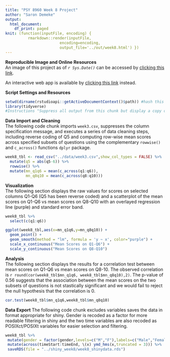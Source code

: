 ```yaml
---
title: "PSY 8960 Week 8 Project"
author: "Saron Demeke"
output: 
  html_document:
    df_print: paged
knit: (function(inputFile, encoding) { 
          rmarkdown::render(inputFile,
                        encoding=encoding, 
                        output_file='../out/week8.html') })
---
```


__Reproducible Image and Online Resources__\
An image of this project as of *`r Sys.Date()`* can be accessed by [clicking this link](https://mybinder.org/v2/gh/sdemeke/psy8960-week8.git/HEAD?urlpath=rstudio).\

An interactive web app is available by [clicking this link](https://sdemeke.shinyapps.io/shiny_week8/) instead.

__Script Settings and Resources__
```r
setwd(dirname(rstudioapi::getActiveDocumentContext()$path)) #hash this out in binder!
library(tidyverse)
#Instructions "Suppress all output from this chunk but display a copy of executed code." Only output is suppressed message from tidyverse call
```

__Data Import and Cleaning__\
The following code chunk imports `week3.csv`, suppresses the column specification message, and executes\ a series of data cleaning steps, including reverse coding of Q5 and computing row-wise mean scores across specified subsets\ of questions using the complementary `rowwise()` and `c_across()` functions `dplyr` package.
```r
week8_tbl <- read_csv("../data/week3.csv",show_col_types = FALSE) %>% 
  mutate(q5 = abs(q5-6)) %>% 
  rowwise() %>% 
  mutate(mn_q1q6 = mean(c_across(q1:q6)),
         mn_q8q10 = mean(c_across(q8:q10)))
```

__Visualization__\
The following section displays the raw values for scores on selected columns Q1-Q6 (Q5 has been reverse coded)\ and a scatterplot of the mean scores on Q1-Q6 vs mean scores on Q8-Q10 with an overlayed\ regression line (purple) and standard error band. 
```r
week8_tbl %>% 
  select(c(q1:q6))

ggplot(week8_tbl,aes(x=mn_q1q6,y=mn_q8q10)) +
  geom_point() +
  geom_smooth(method = "lm", formula = 'y ~ x', color="purple") +
  scale_x_continuous("Mean Scores on Q1-Q6") +
  scale_y_continuous("Mean Scores on Q8-Q10")
```

__Analysis__\
The following section displays the results for a correlation test between mean scores on Q1-Q6 vs mean scores on Q8-10.\ The observed correlation is `r round(cor(week8_tbl$mn_q1q6, week8_tbl$mn_q8q10),2)`.\ The p-value of 0.56 suggests that the association between the mean scores on the two subsets of questions is not stastically significant and\ we would fail to reject the null hypothesis that the correlation is 0.
```r
cor.test(week8_tbl$mn_q1q6,week8_tbl$mn_q8q10) 
```

__Data Export__
The following code chunk excludes variables saves the data in format appropriate for shiny.
Gender is recoded\ as a factor for more readable filtering in shiny and the two time variables are also recoded as POSIXct/POSIXt variables for easier selection and filtering.
```r
week8_tbl %>% 
 mutate(gender = factor(gender,levels=c("M","F"),labels=c("Male","Female"))) %>% 
 mutate(across(timeStart:timeEnd, \(x) ymd_hms(x,truncated = 3))) %>% 
 saveRDS(file = "../shiny_week8/week8_shinydata.rds")
```






